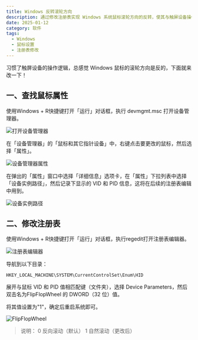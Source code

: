 ```yaml
---
title: Windows 反转滚轮方向
description: 通过修改注册表实现 Windows 系统鼠标滚轮方向的反转，使其与触屏设备操作逻辑一致
date: 2025-01-12
category: 软件
tags:
  - Windows
  - 鼠标设置
  - 注册表修改
---
```


习惯了触屏设备的操作逻辑，总感觉 Windows 鼠标的滚轮方向是反的，下面就来改一下！

## 一、查找鼠标属性

使用Windows + R快捷键打开「运行」对话框，执行 devmgmt.msc 打开设备管理器。

![打开设备管理器](https://img.dava.cc/img/打开设备管理器.png)

在「设备管理器」的「鼠标和其它指针设备」中，右键点击要更改的鼠标，然后选择「属性」。

![设备管理器属性](https://img.dava.cc/img/设备管理器属性.png)

在弹出的「属性」窗口中选择「详细信息」选项卡，在「属性」下拉列表中选择「设备实例路径」，然后记录下显示的 VID 和 PID 信息，这将在后续的注册表编辑中用到。

![设备实例路径](https://img.dava.cc/img/设备实例路径.png)

## 二、修改注册表

使用Windows + R快捷键打开「运行」对话框，执行regedit打开注册表编辑器。

![注册表编辑器](https://img.dava.cc/img/注册表编辑器.png)

导航到以下目录：

```text
HKEY_LOCAL_MACHINE\SYSTEM\CurrentControlSet\Enum\HID
```

展开与鼠标 VID 和 PID 值相匹配键（文件夹），选择 Device Parameters，然后双击名为FlipFlopWheel 的 DWORD（32 位）值。

将其值设置为"1"，确定后重启系统即可。

![FlipFlopWheel](https://img.dava.cc/img/FlipFlopWheel.png)

> 说明：
> 0 反向滚动（默认）
> 1 自然滚动（更改后）

